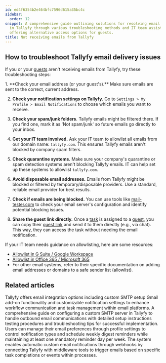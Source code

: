 ```yaml
---
id: ed4f6354b2e464bfc7596d615a35bc4c
sidebar:
  order: 12
snippet: A comprehensive guide outlining solutions for resolving email delivery issues
  in Tallyfy through various troubleshooting methods and IT team assistance while
  offering alternative access options for guests.
title: Not receiving emails from Tallyfy
---
```



## How to troubleshoot Tallyfy email delivery issues

If you or your [guests](/products/pro/documenting/guests/) aren't receiving emails from Tallyfy, try these troubleshooting steps:

<Steps>
1. **Check your email address (or your guest's).** Make sure emails are sent to the correct, current address.

2. **Check your notification settings on Tallyfy.** Go to `Settings > My Profile > Email Notifications` to choose which emails you want to receive.

3. **Check your spam/junk folders.** Tallyfy emails might be filtered there. If you find one, mark it as 'Not spam/junk' so future emails go directly to your inbox.

4. **Get your IT team involved.** Ask your IT team to allowlist all emails from our domain name: `tallyfy.com`. This ensures Tallyfy emails aren't blocked by company spam filters.

5. **Check quarantine systems.** Make sure your company's quarantine or spam detection systems aren't blocking Tallyfy emails. IT can help set up these systems to allowlist `tallyfy.com`.

6. **Avoid disposable email addresses.** Emails from Tallyfy might be blocked or filtered by temporary/disposable providers. Use a standard, reliable email provider for best results.

7. **Check if emails are being blocked.** You can use tools like [mail-tester.com](https://www.mail-tester.com/) to check your email server's configuration and identify potential blocking issues.

8. **Share the guest link directly.** Once a [task](/products/pro/tracking-and-tasks/tasks/) is assigned to a [guest](/products/pro/documenting/guests/), you can copy their [guest link](/products/pro/documenting/guests/how-to-find-a-guest-task-link-in-tallyfy/) and send it to them directly (e.g., via chat). This way, they can access the task without needing the email notification.
</Steps>

If your IT team needs guidance on allowlisting, here are some resources:

*   [Allowlist in G Suite / Google Workspace](https://support.google.com/a/answer/60751)
*   [Allowlist in Office 365 / Microsoft 365](https://learn.microsoft.com/en-us/microsoft-365/security/office-365-security/create-safe-sender-lists-in-office-365)
*   For other email systems, refer to their specific documentation on adding email addresses or domains to a safe sender list (allowlist).


## Related articles
<CardGrid>
<LinkTitleCard header="<b>Integrations > Email and SMTP</b>" href="/products/pro/integrations/email/" > Tallyfy offers email integration options including custom SMTP setup Gmail add-on functionality and customizable notification settings to enhance workflow communication and task management within email platforms. </LinkTitleCard>
<LinkTitleCard header="<b>Email > Set up custom SMTP sending</b>" href="/products/pro/integrations/email/how-to-set-up-custom-smtp-in-tallyfy/" > A comprehensive guide on configuring a custom SMTP server in Tallyfy to handle outbound email communications with detailed setup instructions testing procedures and troubleshooting tips for successful implementation. </LinkTitleCard>
<LinkTitleCard header="<b>Personal Settings > Manage email notifications</b>" href="/products/pro/settings/personal-settings/how-can-i-manage-email-notifications-in-tallyfy/" > Users can manage their email preferences through profile settings to control notification types and schedule weekly digest reminders while maintaining at least one mandatory reminder day per week. </LinkTitleCard>
<LinkTitleCard header="<b>Webhooks > Send emails using webhooks</b>" href="/products/pro/integrations/webhooks/how-can-i-send-emails-using-webhooks-in-tallyfy/" > The system enables automatic custom email notifications through webhooks by connecting Tallyfy with middleware tools to trigger emails based on specific task completions or events within processes. </LinkTitleCard>
</CardGrid>
